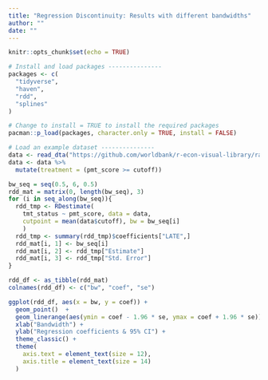 ```yaml
---
title: "Regression Discontinuity: Results with different bandwidths"
author: ""
date: ""
---
```



```r
knitr::opts_chunk$set(echo = TRUE)
```

```r
# Install and load packages ---------------
packages <- c(
  "tidyverse",
  "haven",
  "rdd",
  "splines"
)

# Change to install = TRUE to install the required packages
pacman::p_load(packages, character.only = TRUE, install = FALSE)

# Load an example dataset ---------------
data <- read_dta("https://github.com/worldbank/r-econ-visual-library/raw/master/Library/Data/RDD_data.dta")
data <- data %>%
  mutate(treatment = (pmt_score >= cutoff))

bw_seq = seq(0.5, 6, 0.5)
rdd_mat = matrix(0, length(bw_seq), 3)
for (i in seq_along(bw_seq)){
  rdd_tmp <- RDestimate(
    tmt_status ~ pmt_score, data = data, 
    cutpoint = mean(data$cutoff), bw = bw_seq[i]
    )
  rdd_tmp <- summary(rdd_tmp)$coefficients["LATE",]
  rdd_mat[i, 1] <- bw_seq[i]
  rdd_mat[i, 2] <- rdd_tmp["Estimate"]
  rdd_mat[i, 3] <- rdd_tmp["Std. Error"]
}

rdd_df <- as_tibble(rdd_mat)
colnames(rdd_df) <- c("bw", "coef", "se")
```

```r
ggplot(rdd_df, aes(x = bw, y = coef)) +
  geom_point()  + 
  geom_linerange(aes(ymin = coef - 1.96 * se, ymax = coef + 1.96 * se)) +
  xlab("Bandwidth") +
  ylab("Regression coefficients & 95% CI") +
  theme_classic() +
  theme(
    axis.text = element_text(size = 12),
    axis.title = element_text(size = 14)
  )


```


